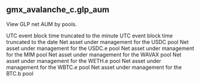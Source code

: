 ## gmx_avalanche_c.glp_aum 
View GLP net AUM by pools.


<ParamField path="minute">
UTC event block time truncated to the minute
</ParamField>
<ParamField path="block_date">
UTC event block time truncated to the date
</ParamField>
<ParamField path="usdc_aum">
Net asset under management for the USDC pool
</ParamField>
<ParamField path="usdc_e_aum">
Net asset under management for the USDC.e pool
</ParamField>
<ParamField path="mim_aum">
Net asset under management for the MIM pool
</ParamField>
<ParamField path="wavax_aum">
Net asset under management for the WAVAX pool
</ParamField>
<ParamField path="weth_e_aum">
Net asset under management for the WETH.e pool
</ParamField>
<ParamField path="wbtc_e_aum">
Net asset under management for the WBTC.e pool
</ParamField>
<ParamField path="btc_b_aum">
Net asset under management for the BTC.b pool
</ParamField>
